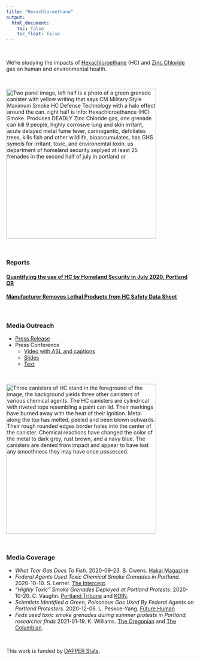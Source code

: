 ```yaml
---
title: "Hexachloroethane"
output:
  html_document:
    toc: false
    toc_float: false
---
```


<br>

We're studying the impacts of [Hexachloroethane](https://en.wikipedia.org/wiki/Hexachloroethane) (HC) and [Zinc Chloride](https://en.wikipedia.org/wiki/Zinc_chloride) gas on human and environmental health.

<br>


<a target="_blank" href = "images/hc_can_graphic.png" >
<img src="images/hc_can_graphic.png" alt="Two panel image, left half is a photo of a green grenade canister with yellow writing that says CM Military Style Maximum Smoke HC Defense Technology with a halo effect around the can. right half is info: Hexachloroethance (HC) Smoke. Produces DEADLY Zinc Chloride gas, one grenade can kill 9 people, highly corrosive lung and skin irritant, acute delayed metal fume fever, carinogentic, defoliates trees, kills fish and other wildlife, bioaccumulates, has GHS symols for irritant, toxic, and environemtal toxin. us department of homeland security seplyed at least 25 frenades in the second half of  july in portland or" width="400" class="center"> 
</a>

<br> 

### Reports

#### [Quantifying the use of HC by Homeland Security in July 2020, Portland OR](https://doi.org/10.5281/zenodo.4059329) 

#### [Manufacturer Removes Lethal Products from HC Safety Data Sheet](hc_msds.html)

<br>

### Media Outreach

- [Press Release](files/hc_press_release.pdf)
- Press Conference
  - [Video with ASL and captions](https://www.youtube.com/watch?v=_4Q2kWuF7W8)
  - [Slides](files/press_conference.pdf)
  - [Text](files/text.pdf)

<br> 




<a target="_blank" href = "images/3hcs.jpg" >
<img src="images/3hcs.jpg" alt="Three canisters of HC stand in the foreground of the image, the background yields three other canisters of various chemical agents. The HC canisters are cylindrical with riveted tops resembling a paint can lid. Their markings have burned away with the heat of their ignition. Metal along the top has melted, peeled and been blown outwards. Their rough rounded edges border holes into the center of the canister. Chemical reactions have changed the color of the metal to dark grey, rust brown, and a navy blue. The canisters are dented from impact and appear to have lost any smoothness they may have once possessed." width="400" class="center"> 
</a>


<br> 

### Media Coverage

- *What Tear Gas Does To Fish*. 2020-09-23. B. Owens. [Hakai Magazine](https://www.hakaimagazine.com/news/what-tear-gas-does-to-fish/)
- *Federal Agents Used Toxic Chemical Smoke Grenades in Portland*. 2020-10-10. S. Lerner. [The Intercept](https://theintercept.com/2020/10/10/portland-tear-gas-chemical-grenades-protests/).
- *"Highly Toxic" Smoke Grenades Deployed at Portland Protests*. 2020-10-20. C. Vaughn. [Portland Tribune](https://pamplinmedia.com/pt/9-news/484862-390719-sinister-smoke) and [KOIN](https://www.koin.com/news/protests/military-grade-hc-smoke-used-against-portland-protesters/).
- *Scientists Identified a Green, Poisonous Gas Used By Federal Agents on Portland Protesters*. 2020-12-06. L. Peskoe-Yang. [Future Human](https://futurehuman.medium.com/scientists-identified-a-green-poisonous-gas-used-by-federal-agents-on-portland-protesters-5b56ac20a624)
- *Feds used toxic smoke grenades during summer protests in Portland, researcher finds* 2021-01-19. K. Williams. [The Oregonian](https://www.oregonlive.com/portland/2021/01/portland-researcher-finds-federal-agents-used-toxic-smoke-grenades-during-summer-protests.html?utm_medium=social&utm_campaign=oregonian_sf&utm_source=twitter) and [The Columbian](https://www.columbian.com/news/2021/jan/19/feds-used-toxic-smoke-grenades-during-summer-protests-in-portland-researcher-finds/).

<br>

This work is funded by [DAPPER Stats](https://www.dapperstats.com).

<br>

